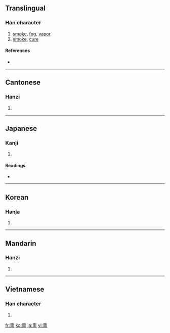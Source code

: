 {{also|燻}}
==Translingual==

===Han character===
{{Han char|rn=86|rad=火|as=10|sn=14|four=2033<sub>1</sub>|canj=竹土火 (HGF)}}

# [[smoke]], [[fog]], [[vapor]]
# [[smoke]], [[cure]]

====References====
* {{Han ref|kx=0679.170|dkj=19300|dj=1091.030|hdz=32226.100|uh=718F|ud=29071|bh=E2C0|bd=58048}}

----

==Cantonese==

===Hanzi===
{{yue-hanzi|jyut=|y=fan1}}

# {{defn|Cantonese}}

----

==Japanese==

===Kanji===
{{ja-kanji|grade=|rs=火10}}

# {{defn|Japanese}}

====Readings====
* {{ja-readings|on=[[くん]] (kun)|kun=[[ふすべる]] (fusuberu), [[くすべる]] (kusuberu)}}

----

==Korean==

===Hanja===
{{ko-hanja|hangeul=훈|eumhun=|rv=hun|mr=hun|y=hwun}}

# {{defn|Korean}}

----

==Mandarin==

===Hanzi===
{{cmn-hanzi|pin=[[xūn]] ([[xun1]])|wg=hsün<sup>1</sup>}}

# {{defn|Mandarin}}

----

==Vietnamese==

===Han character===
{{vi-hantu|[[huân]], [[hun]]}}

# {{defn|Vietnamese}}

[[fr:熏]]
[[ko:熏]]
[[ja:熏]]
[[vi:熏]]